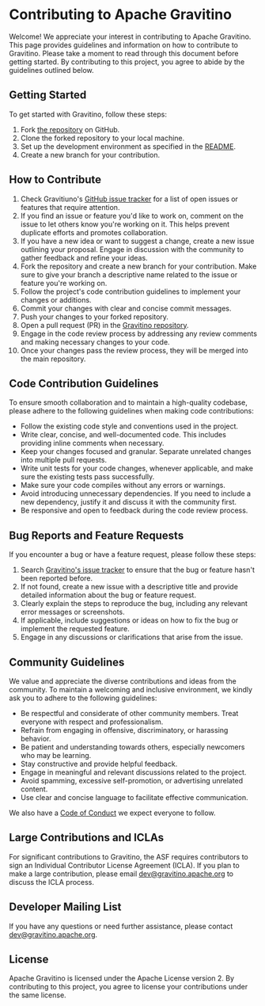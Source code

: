 # Contributing to Apache Gravitino

Welcome! We appreciate your interest in contributing to Apache Gravitino. This page provides guidelines and information on how to contribute to Gravitino. Please take a moment to read through this document before getting started. By contributing to this project, you agree to abide by the guidelines outlined below.

## Getting Started

To get started with Gravitino, follow these steps:

1. Fork [the repository](https://github.com/apache/gravitino) on GitHub.
2. Clone the forked repository to your local machine.
3. Set up the development environment as specified in the [README](https://github.com/apache/gravitino/blob/main/README.md).
4. Create a new branch for your contribution.

## How to Contribute

1. Check Gravitiuno's [GitHub issue tracker](https://github.com/apache/gravitino/issues) for a list of open issues or features that require attention.
2. If you find an issue or feature you'd like to work on, comment on the issue to let others know you're working on it. This helps prevent duplicate efforts and promotes collaboration.
3. If you have a new idea or want to suggest a change, create a new issue outlining your proposal. Engage in discussion with the community to gather feedback and refine your ideas.
4. Fork the repository and create a new branch for your contribution. Make sure to give your branch a descriptive name related to the issue or feature you're working on.
5. Follow the project's code contribution guidelines to implement your changes or additions.
6. Commit your changes with clear and concise commit messages.
7. Push your changes to your forked repository.
8. Open a pull request (PR) in the [Gravitino repository](https://github.com/apache/gravitino).
9. Engage in the code review process by addressing any review comments and making necessary changes to your code.
10. Once your changes pass the review process, they will be merged into the main repository.

## Code Contribution Guidelines

To ensure smooth collaboration and to maintain a high-quality codebase, please adhere to the following guidelines when making code contributions:

- Follow the existing code style and conventions used in the project.
- Write clear, concise, and well-documented code. This includes providing inline comments when necessary.
- Keep your changes focused and granular. Separate unrelated changes into multiple pull requests.
- Write unit tests for your code changes, whenever applicable, and make sure the existing tests pass successfully.
- Make sure your code compiles without any errors or warnings.
- Avoid introducing unnecessary dependencies. If you need to include a new dependency, justify it and discuss it with the community first.
- Be responsive and open to feedback during the code review process.

## Bug Reports and Feature Requests

If you encounter a bug or have a feature request, please follow these steps:

1. Search [Gravitino's issue tracker](https://github.com/apache/gravitino/issues) to ensure that the bug or feature hasn't been reported before.
2. If not found, create a new issue with a descriptive title and provide detailed information about the bug or feature request.
3. Clearly explain the steps to reproduce the bug, including any relevant error messages or screenshots.
4. If applicable, include suggestions or ideas on how to fix the bug or implement the requested feature.
5. Engage in any discussions or clarifications that arise from the issue.

## Community Guidelines

We value and appreciate the diverse contributions and ideas from the community. To maintain a welcoming and inclusive environment, we kindly ask you to adhere to the following guidelines:

- Be respectful and considerate of other community members. Treat everyone with respect and professionalism.
- Refrain from engaging in offensive, discriminatory, or harassing behavior.
- Be patient and understanding towards others, especially newcomers who may be learning.
- Stay constructive and provide helpful feedback.
- Engage in meaningful and relevant discussions related to the project.
- Avoid spamming, excessive self-promotion, or advertising unrelated content.
- Use clear and concise language to facilitate effective communication.

We also have a [Code of Conduct](https://github.com/apache/gravitino/blob/main/CODE_OF_CONDUCT.md) we expect everyone to follow.

## Large Contributions and ICLAs

For significant contributions to Gravitino, the ASF requires contributors to sign an Individual Contributor License Agreement (ICLA). If you plan to make a large contribution, please email [dev@gravitino.apache.org](mailto:dev@gravitino.apache.org) to discuss the ICLA process.

## Developer Mailing List

If you have any questions or need further assistance, please contact [dev@gravitino.apache.org](mailto:dev@gravitino.apache.org).

## License

Apache Gravitino is licensed under the Apache License version 2. By contributing to this project, you agree to license your contributions under the same license.

